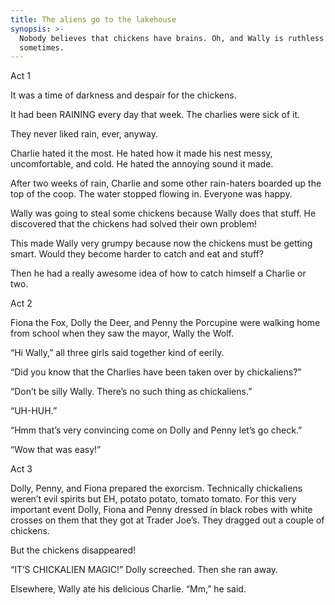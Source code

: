 ```yaml
---
title: The aliens go to the lakehouse
synopsis: >-
  Nobody believes that chickens have brains. Oh, and Wally is ruthless
  sometimes.
---
```


Act 1

It was a time of darkness and despair for the chickens.

It had been RAINING every day that week. The charlies were sick of it.

They never liked rain, ever, anyway.

Charlie hated it the most. He hated how it made his nest messy, uncomfortable, and cold. He hated the annoying sound it made.

After two weeks of rain, Charlie and some other rain-haters boarded up the top of the coop. The water stopped flowing in. Everyone was happy. 

Wally was going to steal some chickens because Wally does that stuff. He discovered that the chickens had solved their own problem!

This made Wally very grumpy because now the chickens must be getting smart. Would they become harder to catch and eat and stuff? 

Then he had a really awesome idea of how to catch himself a Charlie or two.

Act 2

Fiona the Fox, Dolly the Deer, and Penny the Porcupine were walking home from school when they saw the mayor, Wally the Wolf. 

“Hi Wally,” all three girls said together kind of eerily. 

“Did you know that the Charlies have been taken over by chickaliens?” 

“Don’t be silly Wally. There’s no such thing as chickaliens.” 

“UH-HUH.” 

“Hmm that’s very convincing come on Dolly and Penny let’s go check.” 

“Wow that was easy!” 

Act 3 

Dolly, Penny, and Fiona prepared the exorcism. Technically chickaliens weren’t evil spirits but EH, potato potato, tomato tomato. For this very important event Dolly, Fiona and Penny dressed in black robes with white crosses on them that they got at Trader Joe’s. They dragged out a couple of chickens. 

But the chickens disappeared! 

“IT’S CHICKALIEN MAGIC!” Dolly screeched. Then she ran away. 

Elsewhere, Wally ate his delicious Charlie. “Mm,” he said. 
